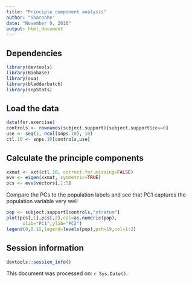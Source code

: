 ```yaml
---
title: "Principle component analysis"
author: "Sharonhe"
date: "November 9, 2016"
output: html_document
---
```


## Dependencies

```r
library(devtools)
library(Biobase)
library(sva)
library(bladderbatch)
library(snpStats)
```

## Load the data

```r
data(for.exercise)
controls <- rownames(subject.support)[subject.support$cc==0]
use <- seq(1, ncol(snps.10), 10)
ctl.10 <- snps.10[controls,use]
```

## Calculate the principle components

```r
xxmat <- xxt(ctl.10, correct.for.missing=FALSE)
evv <- eigen(xxmat, symmetric=TRUE)
pcs <- evv$vectors[,1:5]
```

Compare the PCs to the population labels and see that PC1 captures the population variable very well

```r
pop <- subject.support[controls,"stratum"]
plot(pcs[,1],pcs[,2],col=as.numeric(pop),
      xlab="PC1",ylab="PC2")
legend(0,0.15,legend=levels(pop),pch=19,col=1:2)
```

## Session information

```r
devtools::session_info()
```

This document was processed on: `r Sys.Date()`.


